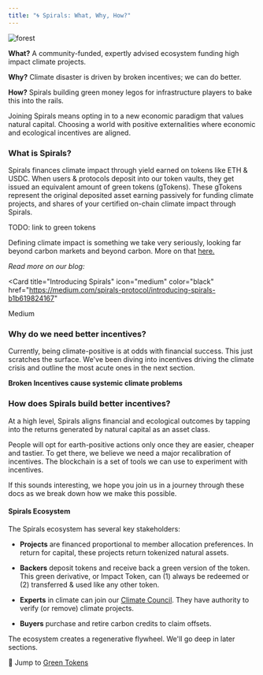 ```yaml
---
title: "🌀 Spirals: What, Why, How?"
---
```


![forest](/images/trees-banner.png)

**What?** A community-funded, expertly advised ecosystem funding high impact
climate projects.

**Why?** Climate disaster is driven by broken incentives; we can do better.

**How?** Spirals building green money legos for infrastructure players to bake
this into the rails.

<Tip>
  Joining Spirals means opting in to a new economic paradigm that values natural
  capital. Choosing a world with positive externalities where economic and
  ecological incentives are aligned.
</Tip>

### What is Spirals?

Spirals finances climate impact through yield earned on tokens like ETH & USDC.
When users & protocols deposit into our token vaults, they get issued an
equivalent amount of green tokens (gTokens). These gTokens represent the
original deposited asset earning passively for funding climate projects, and
shares of your certified on-chain climate impact through Spirals.

TODO: link to green tokens

Defining climate impact is something we take very seriously, looking far beyond
carbon markets and beyond carbon. More on that
[here.](https://medium.com/spirals-protocol/our-approach-to-climate-impact-focus-on-causes-not-symptoms-e402582cae3a)

_Read more on our blog:_

<Card
  title="Introducing Spirals"
  icon="medium"
  color="black"
  href="https://medium.com/spirals-protocol/introducing-spirals-b1b619824167"
>
  Medium
</Card>

### Why do we need better incentives?

Currently, being climate-positive is at odds with financial success. This just
scratches the surface. We've been diving into incentives driving the climate
crisis and outline the most acute ones in the next section.

**Broken Incentives cause systemic climate problems**

<Card
  title="Maximizing Climate Impact"
  icon="cactus"
  color=""
  href="/climate-impact/maximizing-climate-impact"
/>

### How does Spirals build better incentives?

At a high level, Spirals aligns financial and ecological outcomes by tapping
into the returns generated by natural capital as an asset class.

People will opt for earth-positive actions only once they are easier, cheaper
and tastier. To get there, we believe we need a major recalibration of
incentives. The blockchain is a set of tools we can use to experiment with
incentives.

If this sounds interesting, we hope you join us in a journey through these docs
as we break down how we make this possible.

#### Spirals Ecosystem

The Spirals ecosystem has several key stakeholders:

- **Projects** are financed proportional to member allocation preferences. In
  return for capital, these projects return tokenized natural assets.

- **Backers** deposit tokens and receive back a green version of the token. This
  green derivative, or Impact Token, can (1) always be redeemed or (2)
  transferred & used like any other token.

- **Experts** in climate can join our
  [Climate Council](/climate-impact/climate-council). They have authority to
  verify (or remove) climate projects.

- **Buyers** purchase and retire carbon credits to claim offsets.

The ecosystem creates a regenerative flywheel. We'll go deep in later sections.

<Note>🎉 Jump to [Green Tokens](/green-tokens/supported-tokens)</Note>
